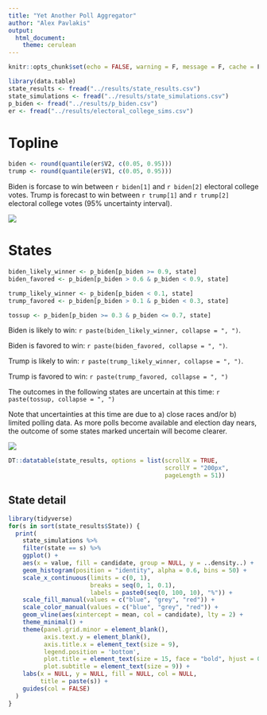 ```yaml
---
title: "Yet Another Poll Aggregator"
author: "Alex Pavlakis"
output: 
  html_document:
    theme: cerulean
---
```



```r
knitr::opts_chunk$set(echo = FALSE, warning = F, message = F, cache = F)
```


```r
library(data.table)
state_results <- fread("../results/state_results.csv")
state_simulations <- fread("../results/state_simulations.csv")
p_biden <- fread("../results/p_biden.csv")
er <- fread("../results/electoral_college_sims.csv")

```

# Topline

```r
biden <- round(quantile(er$V2, c(0.05, 0.95)))
trump <- round(quantile(er$V1, c(0.05, 0.95)))
```

Biden is forcase to win between `r biden[1]` and `r biden[2]` electoral college votes.  Trump is forecast to win between `r trump[1]` and `r trump[2]` electoral college votes (95% uncertainty interval).


<p align="center">

<img src="/results/ec_distributions.png">

</p>


# States

```r
biden_likely_winner <- p_biden[p_biden >= 0.9, state]
biden_favored <- p_biden[p_biden > 0.6 & p_biden < 0.9, state]

trump_likely_winner <- p_biden[p_biden < 0.1, state]
trump_favored <- p_biden[p_biden > 0.1 & p_biden < 0.3, state]

tossup <- p_biden[p_biden >= 0.3 & p_biden <= 0.7, state]
```

Biden is likely to win: `r paste(biden_likely_winner, collapse = ", ")`.

Biden is favored to win: `r paste(biden_favored, collapse = ", ")`.



Trump is likely to win: `r paste(trump_likely_winner, collapse = ", ")`.

Trump is favored to win: `r paste(trump_favored, collapse = ", ")`

The outcomes in the following states are uncertain at this time: `r paste(tossup, collapse = ", ")`

Note that uncertainties at this time are due to a) close races and/or b) limited polling data.  As more polls become available and election day nears, the outcome of some states marked uncertain will become clearer.

<p align="center">

<img src="/results/state_distributions.png">

</p>


```r
DT::datatable(state_results, options = list(scrollX = TRUE, 
                                            scrollY = "200px",
                                            pageLength = 51))
```


## State detail

```r
library(tidyverse)
for(s in sort(state_results$State)) {
  print(
    state_simulations %>%
    filter(state == s) %>%
    ggplot() + 
    aes(x = value, fill = candidate, group = NULL, y = ..density..) +
    geom_histogram(position = "identity", alpha = 0.6, bins = 50) +
    scale_x_continuous(limits = c(0, 1),
                       breaks = seq(0, 1, 0.1),
                       labels = paste0(seq(0, 100, 10), "%")) +
    scale_fill_manual(values = c("blue", "grey", "red")) +
    scale_color_manual(values = c("blue", "grey", "red")) +
    geom_vline(aes(xintercept = mean, col = candidate), lty = 2) +
    theme_minimal() +
    theme(panel.grid.minor = element_blank(),
          axis.text.y = element_blank(),
          axis.title.x = element_text(size = 9),
          legend.position = 'bottom',
          plot.title = element_text(size = 15, face = "bold", hjust = 0.5),
          plot.subtitle = element_text(size = 9)) +
    labs(x = NULL, y = NULL, fill = NULL, col = NULL,
         title = paste(s)) +
    guides(col = FALSE)
  )
}
```
